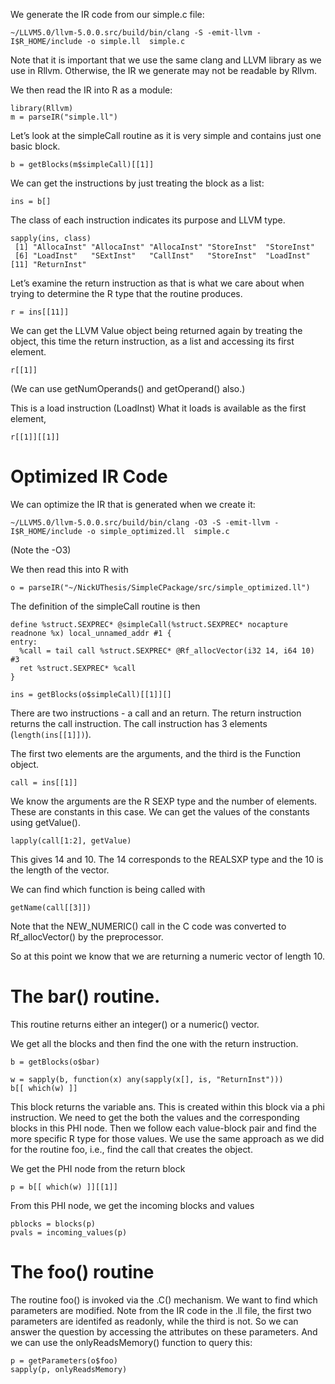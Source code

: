 We generate the IR code from our simple.c file:
```
~/LLVM5.0/llvm-5.0.0.src/build/bin/clang -S -emit-llvm -I$R_HOME/include -o simple.ll  simple.c
```
Note that it is important that we use the same clang and LLVM library as we use in Rllvm.
Otherwise, the IR we generate may not be readable by Rllvm.


We then read the IR into R as a module:
```
library(Rllvm)
m = parseIR("simple.ll")
```

Let's look at the simpleCall routine as it is very simple and contains just one basic block.
```
b = getBlocks(m$simpleCall)[[1]]
```

We can get the instructions by just treating the block as a list:
```
ins = b[]
```

The class of each instruction indicates its purpose and LLVM type.
```
sapply(ins, class)
 [1] "AllocaInst" "AllocaInst" "AllocaInst" "StoreInst"  "StoreInst" 
 [6] "LoadInst"   "SExtInst"   "CallInst"   "StoreInst"  "LoadInst"  
[11] "ReturnInst"
```

Let's examine the return instruction as that is what we care about when
trying to determine the R type that the routine produces.
```
r = ins[[11]]
```
We can get the LLVM Value object being returned again by treating the object, this time the return instruction, as a list
and accessing its first element.
```
r[[1]]
```
(We can use getNumOperands() and getOperand() also.)

This is a load instruction (LoadInst)
What it loads is available as the first element,
```
r[[1]][[1]]
```



# Optimized IR Code

We can optimize the IR that is generated when we create it:
```
~/LLVM5.0/llvm-5.0.0.src/build/bin/clang -O3 -S -emit-llvm -I$R_HOME/include -o simple_optimized.ll  simple.c
```
(Note the -O3)


We then read this into R with
```
o = parseIR("~/NickUThesis/SimpleCPackage/src/simple_optimized.ll")
```

The definition of the simpleCall routine is then
```
define %struct.SEXPREC* @simpleCall(%struct.SEXPREC* nocapture readnone %x) local_unnamed_addr #1 {
entry:
  %call = tail call %struct.SEXPREC* @Rf_allocVector(i32 14, i64 10) #3
  ret %struct.SEXPREC* %call
}
```

```
ins = getBlocks(o$simpleCall)[[1]][]
```

There are two instructions - a call and an return.
The return instruction returns the call instruction.
The call instruction has 3 elements (`length(ins[[1]])`).

The first two elements are the arguments, and the third is the Function object.
```
call = ins[[1]]
```
We know the arguments are the R SEXP type and the number of elements.
These are constants in this case.
We can get the values of the constants using getValue().
```
lapply(call[1:2], getValue)
```
This gives 14 and 10. The 14 corresponds to the REALSXP type
and the 10 is the length of the vector.

We can find which function is being called with
```
getName(call[[3]])
```

Note that the NEW_NUMERIC() call in the C code was converted to Rf_allocVector() by
the preprocessor.

So at this point we know that we are returning a numeric vector of length 10.



# The bar() routine.

This routine returns either an integer() or a numeric() vector.

We get all the blocks and then find the one with the return instruction. 

```
b = getBlocks(o$bar)
```

```
w = sapply(b, function(x) any(sapply(x[], is, "ReturnInst")))
b[[ which(w) ]]
```

This block returns the variable ans.  This is created within this block
via a phi instruction. 
We need to get the both the values and the corresponding blocks in this PHI node.
Then we follow each value-block pair and find the more specific R type for those values.
We use the same approach as we did for the routine foo, i.e., find the call that creates the object.


We get the PHI node from the return block
```
p = b[[ which(w) ]][[1]]
```

From this PHI node, we get the incoming blocks and values
```
pblocks = blocks(p)
pvals = incoming_values(p)
```

# The foo() routine

The routine foo() is invoked via the .C() mechanism.
We want to find which parameters are modified.
Note from the IR code in the .ll file, the first two parameters
are identifed as readonly, while the third is not.
So we can answer the question by accessing the attributes on these parameters.
And we can use the onlyReadsMemory() function to query this:
```
p = getParameters(o$foo)
sapply(p, onlyReadsMemory)
```

